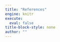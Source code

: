 ```yaml
---
title: "References"
engine: knitr
execute:
  eval: false
title-block-style: none
author: ""
---
```


::: {#refs}
:::